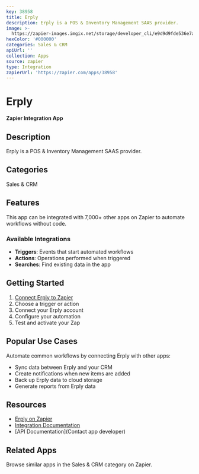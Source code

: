```yaml
---
key: 38958
title: Erply
description: Erply is a POS & Inventory Management SAAS provider.
image: >-
  https://zapier-images.imgix.net/storage/developer_cli/e9d9d9fde536e7a46b004ad51850bd20.png?auto=format%2Ccompress&ixlib=python-3.0.0&q=50
hexColor: '#000000'
categories: Sales & CRM
apiUrl: ''
collection: Apps
source: zapier
type: Integration
zapierUrl: 'https://zapier.com/apps/38958'
---
```

# Erply

**Zapier Integration App**

## Description

Erply is a POS & Inventory Management SAAS provider.

## Categories

Sales & CRM

## Features

This app can be integrated with 7,000+ other apps on Zapier to automate workflows without code.

### Available Integrations

- **Triggers**: Events that start automated workflows
- **Actions**: Operations performed when triggered
- **Searches**: Find existing data in the app

## Getting Started

1. [Connect Erply to Zapier](https://zapier.com/apps/38958)
2. Choose a trigger or action
3. Connect your Erply account
4. Configure your automation
5. Test and activate your Zap

## Popular Use Cases

Automate common workflows by connecting Erply with other apps:

- Sync data between Erply and your CRM
- Create notifications when new items are added
- Back up Erply data to cloud storage
- Generate reports from Erply data

## Resources

- [Erply on Zapier](https://zapier.com/apps/38958)
- [Integration Documentation](https://zapier.com/apps/38958/integrations)
- [API Documentation](Contact app developer)

## Related Apps

Browse similar apps in the Sales & CRM category on Zapier.
